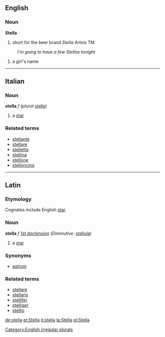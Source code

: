 ==English==
===Noun===
'''Stella'''
#short for the beer brand ''Stella Artois'' TM
:''I'm going to have a few Stellas tonight''
#a girl's name

----

==Italian==
===Noun===
'''stella''' ''f'' (''plural'' [[stelle]])

# a [[star]]

===Related terms===
*[[stellante]]
*[[stellare]]
*[[stelletta]]
*[[stellina]]
*[[stellone]]
*[[stelloncino]]

----

==Latin==
===Etymology===
Cognates include English [[star]].
===Noun===
'''stella''' ''f'' ''[[Wiktionary Appendix:Latin first declension|1st declension]]'' (''Diminutive:'' [[stellula]])

#a [[star]]
===Synonyms===
*[[astrum]]
===Related terms===
*[[stellare]]
*[[stellaris]]
*[[stellifer]]
*[[stelliger]]
*[[stellio]]

[[Category:English irregular plurals]]

[[de:stella]]
[[et:Stella]]
[[it:stella]]
[[la:Stella]]
[[pl:Stella]]